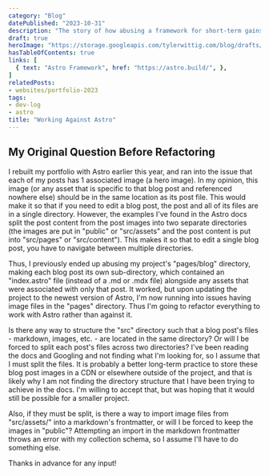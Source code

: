 ```yaml
---
category: "Blog"
datePublished: "2023-10-31"
description: "The story of how abusing a framework for short-term gains eventually led to growing pains."
draft: true
heroImage: "https://storage.googleapis.com/tylerwittig.com/blog/drafts/working-against-astro/title-card.png"
hasTableOfContents: true
links: [
  { text: "Astro Framework", href: "https://astro.build/", },
]
relatedPosts:
- websites/portfolio-2023
tags:
- dev-log
- astro
title: "Working Against Astro"
---
```



<PostSection>
  <PostSectionContent slot="content">

  ## My Original Question Before Refactoring

  I rebuilt my portfolio with Astro earlier this year, and ran into the issue that each of my posts has 1 associated image (a hero image). In my opinion, this image (or any asset that is specific to that blog post and referenced nowhere else) should be in the same location as its post file. This would make it so that if you need to edit a blog post, the post and all of its files are in a single directory. However, the examples I've found in the Astro docs split the post content from the post images into two separate directories (the images are put in "public" or "src/assets" and the post content is put into "src/pages" or "src/content"). This makes it so that to edit a single blog post, you have to navigate between multiple directories.

  Thus, I previously ended up abusing my project's "pages/blog" directory, making each blog post its own sub-directory, which contained an "index.astro" file (instead of a .md or .mdx file) alongside any assets that were associated with only that post. It worked, but upon updating the project to the newest version of Astro, I'm now running into issues having image files in the "pages" directory. Thus I'm going to refactor everything to work with Astro rather than against it.

  Is there any way to structure the "src" directory such that a blog post's files - markdown, images, etc. - are located in the same directory? Or will I be forced to split each post's files across two directories? I've been reading the docs and Googling and not finding what I'm looking for, so I assume that I must split the files. It is probably a better long-term practice to store these blog post images in a CDN or elsewhere outside of the project, and that is likely why I am not finding the directory structure that I have been trying to achieve in the docs. I'm willing to accept that, but was hoping that it would still be possible for a smaller project.

  Also, if they must be split, is there a way to import image files from "src/assets/" into a markdown's frontmatter, or will I be forced to keep the images in "public"? Attempting an import in the markdown frontmatter throws an error with my collection schema, so I assume I'll have to do something else.

  Thanks in advance for any input!
  
  </PostSectionContent>
</PostSection>
